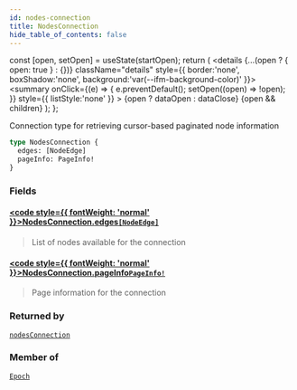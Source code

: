 ```yaml
---
id: nodes-connection
title: NodesConnection
hide_table_of_contents: false
---
```







  const [open, setOpen] = useState(startOpen);
  return (
    <details {...(open ? { open: true } : {})} className="details" style={{ border:'none', boxShadow:'none', background:'var(--ifm-background-color)' }}>
      <summary
        onClick={(e) => {
          e.preventDefault();
          setOpen((open) => !open);
        }}
        style={{ listStyle:'none' }}
      >
      {open ? dataOpen : dataClose}
      </summary>
      {open && children}
    </details>
  );
};




Connection type for retrieving cursor-based paginated node information


```graphql
type NodesConnection {
  edges: [NodeEdge]
  pageInfo: PageInfo!
}
```


### Fields

#### [<code style={{ fontWeight: 'normal' }}>NodesConnection.<b>edges</b></code>](#)<Bullet />[`[NodeEdge]`](/testnet/api/graphql/objects/node-edge) <Badge class="secondary" text="list"/> <Badge class="secondary" text="object"/>
> List of nodes available for the connection
> 

#### [<code style={{ fontWeight: 'normal' }}>NodesConnection.<b>pageInfo</b></code>](#)<Bullet />[`PageInfo!`](/testnet/api/graphql/objects/page-info) <Badge class="secondary" text="non-null"/> <Badge class="secondary" text="object"/>
> Page information for the connection
> 



### Returned by

[`nodesConnection`](/testnet/api/graphql/queries/nodes-connection)  <Badge class="secondary" text="query"/>

### Member of

[`Epoch`](/testnet/api/graphql/objects/epoch)  <Badge class="secondary" text="object"/>

